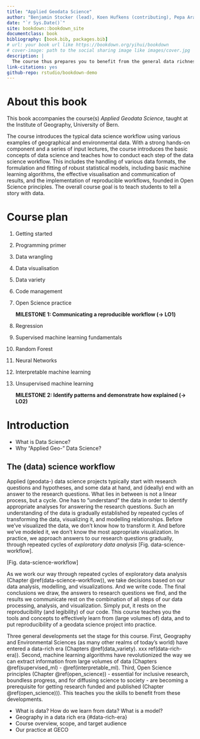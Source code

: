 ```yaml
---
title: "Applied Geodata Science"
author: "Benjamin Stocker (lead), Koen Hufkens (contributing), Pepa Aran (contributing), Pascal Schneider (contributing)"
date: "`r Sys.Date()`"
site: bookdown::bookdown_site
documentclass: book
bibliography: [book.bib, packages.bib]
# url: your book url like https://bookdown.org/yihui/bookdown
# cover-image: path to the social sharing image like images/cover.jpg
description: |
  The course thus prepares you to benefit from the general data richness in environmental and geo-sciences.
link-citations: yes
github-repo: rstudio/bookdown-demo
---
```


# About this book {.unnumbered}

This book accompanies the course(s) *Applied Geodata Science*, taught at the Institute of Geography, University of Bern.

The course introduces the typical data science workflow using various examples of geographical and environmental data. With a strong hands-on component and a series of input lectures, the course introduces the basic concepts of data science and teaches how to conduct each step of the data science workflow. This includes the handling of various data formats, the formulation and fitting of robust statistical models, including basic machine learning algorithms, the effective visualisation and communication of results, and the implementation of reproducible workflows, founded in Open Science principles. The overall course goal is to teach students to tell a story with data.

# Course plan {.unnumbered}

1.  Getting started

2.  Programming primer

3.  Data wrangling

4.  Data visualisation

5.  Data variety

6.  Code management

7.  Open Science practice

    **MILESTONE 1: Communicating a reproducible workflow (→ LO1)**

8.  Regression

9.  Supervised machine learning fundamentals

10. Random Forest

11. Neural Networks

12. Interpretable machine learning

13. Unsupervised machine learning

    **MILESTONE 2: Identify patterns and demonstrate how explained (→ LO2)**

# Introduction {.unnumbered}

-   What is Data Science?
-   Why "Applied Geo-" Data Science?

## The (data) science workflow {#data-science-workflow}

Applied (geodata-) data science projects typically start with research questions and hypotheses, and some data at hand, and (ideally) end with an answer to the research questions. What lies in between is not a linear process, but a cycle. One has to "understand" the data in order to identify appropriate analyses for answering the research questions. Such an understanding of the data is gradually established by repeated cycles of transforming the data, visualizing it, and modelling relationships. Before we've visualized the data, we don't know how to transform it. And before we've modeled it, we don't know the most appropriate visualization. In practice, we approach answers to our research questions gradually, through repeated cycles of *exploratory data analysis* [Fig. data-science-workflow].

[Fig. data-science-workflow]

As we work our way through repeated cycles of exploratory data analysis (Chapter \@ref(data-science-workflow)), we take decisions based on our data analysis, modelling, and visualizations. And we write code. The final conclusions we draw, the answers to research questions we find, and the results we communicate rest on the combination of all steps of our data processing, analysis, and visualization. Simply put, it rests on the reproducibility (and legibility) of our code. This course teaches you the tools and concepts to effectively learn from (large volumes of) data, and to put reproducibility of a geodata science project into practice.

Three general developments set the stage for this course. First, Geography and Environmental Sciences (as many other realms of today's world) have entered a data-rich era (Chapters \@ref(data_variety). xxx ref(data-rich-era)). Second, machine learning algorithms have revolutionized the way we can extract information from large volumes of data (Chapters \@ref(supervised_ml) - \@ref(interpretable_ml). Third, Open Science principles (Chapter \@ref(open_science)) - essential for inclusive research, boundless progress, and for diffusing science to society - are becoming a prerequisite for getting research funded and published (Chapter \@ref(open_science))). This teaches you the skills to benefit from these developments.

-   What is data? How do we learn from data? What is a model?
-   Geography in a data rich era {#data-rich-era}
-   Course overview, scope, and target audience
-   Our practice at GECO
